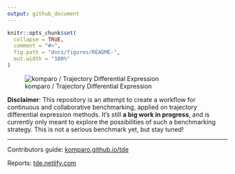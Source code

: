 ```yaml
---
output: github_document
---
```


```r
knitr::opts_chunk$set(
  collapse = TRUE,
  comment = "#>",
  fig.path = "docs/figures/README-",
  out.width = "100%"
)
```

![komparo / Trajectory Differential Expression](docs/figures/logo.png)

**Disclaimer**: This repository is an attempt to create a workflow for continuous and collaborative benchmarking, applied on trajectory differential expression methods. It's still **a big work in progress**, and is currently only meant to explore the possibilities of such a benchmarking strategy. This is not a serious benchmark yet, but stay tuned!

---

Contributors guide: [komparo.github.io/tde](https://komparo.github.io/tde)

Reports: [tde.netlify.com](https://tde.netlify.com)


